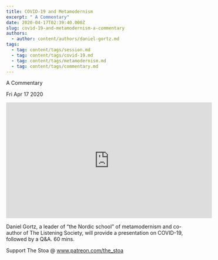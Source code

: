 ```yaml
---
title: COVID-19 and Metamodernism
excerpt: " A Commentary"
date: 2020-04-17T02:39:40.000Z
slug: covid-19-and-metamodernism-a-commentary
authors:
  - author: content/authors/daniel-gortz.md
tags:
  - tag: content/tags/session.md
  - tag: content/tags/covid-19.md
  - tag: content/tags/metamodernism.md
  - tag: content/tags/commentary.md
---
```




 A Commentary

Fri Apr 17 2020

<iframe width="560" height="315" src="https://www.youtube.com/embed/uMMKzfnyxyg" title="COVID-19 and Metamodernism: A Commentary w/ Daniel Gortz" frameborder="0" allow="accelerometer; autoplay; clipboard-write; encrypted-media; gyroscope; picture-in-picture" allowfullscreen ></iframe>

Daniel Gortz, a leader of “the Nordic school” of metamodernism and co-author of The Listening Society, will provide a presentation on COVID-19, followed by a Q&A. 60 mins.

Support The Stoa @ www.patreon.com/the_stoa


